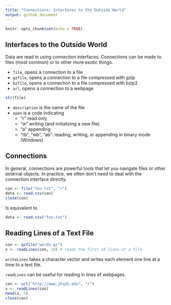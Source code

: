 ```yaml
---
title: "Connections: Interfaces to the Outside World"
output: github_document
---
```


```r
knitr::opts_chunk$set(echo = TRUE)
```


## Interfaces to the Outside World

Data are read in using *connection* interfaces. Connections can be made to files (most common) or to other more exotic things.

* `file`, opens a connection to a file
* `gzfile`, opens a connection to a file compressed with gzip
* `bzfile`, opens a connection to a file compressed with bzip2
* `url`, opens a connection to a webpage

```r
str(file)
```

* `description` is the name of the file
* `open` is a code indicating
  - "r" read only
  - "w" writing (and initializing a new file)
  - "a" appending
  - "rb", "wb", "ab": reading, writing, or appending in binary mode (Windows)
  

## Connections

In general, connections are powerful tools that let you navigate files or other external objects. In practice, we often don't need to deal with the connection interface directly.

```r
con <- file("foo.txt", "r")
data <- read.csv(con)
close(con)
```

Is equivalent to 

```r
data <- read.csv("foo.txt")
```

## Reading Lines of a Text File

```r
con <- gzfile("words.gz")
x <- readLines(con, 10) # reads the first 10 lines of a file
```

`writeLines` takes a character vector and writes each element one line at a time to a text file.

`readLines` can be useful for reading in lines of webpages.

```r
con <- url("http://www.jhsph.edu", "r")
x <- readLines(con)
head(x, 3)
close(con)
```

